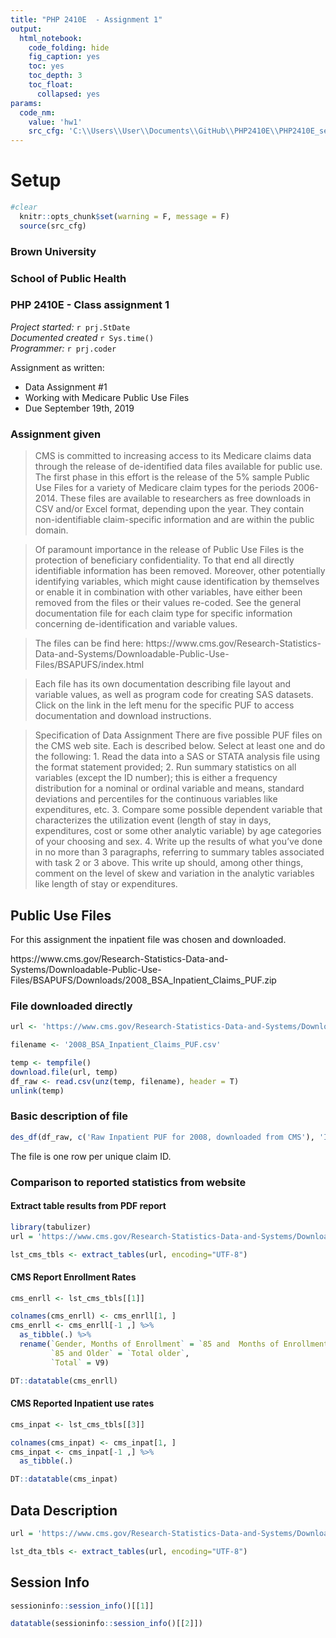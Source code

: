 ```yaml
---
title: "PHP 2410E  - Assignment 1"
output:
  html_notebook:
    code_folding: hide
    fig_caption: yes
    toc: yes
    toc_depth: 3
    toc_float:
      collapsed: yes
params:
  code_nm: 
    value: 'hw1'
    src_cfg: 'C:\\Users\\User\\Documents\\GitHub\\PHP2410E\\PHP2410E_setup.R'
---
```

# Setup
```r
#clear
  knitr::opts_chunk$set(warning = F, message = F)
  source(src_cfg)
```

### Brown University   
### School of Public Health   
### PHP 2410E - Class assignment 1

*Project started:* `r prj.StDate`  
*Documented created* `r Sys.time()`  
*Programmer:* `r prj.coder`  

Assignment as written:  

 * Data Assignment #1
 * Working with Medicare Public Use Files
 * Due September 19th, 2019  
 
### Assignment given  

> CMS is committed to increasing access to its Medicare claims data through the release of de-identified data files available for public use. The first phase in this effort is the release of the 5% sample Public Use Files for a variety of Medicare claim types for the periods 2006-2014. These files are available to researchers as free downloads in CSV and/or Excel format, depending upon the year. They contain non-identifiable claim-specific information and are within the public domain.
 
> Of paramount importance in the release of Public Use Files is the protection of beneficiary confidentiality. To that end all directly identifiable information has been removed. Moreover, other potentially identifying variables, which might cause identification by themselves or enable it in combination with other variables, have either been removed from the files or their values re-coded. See the general documentation file for each claim type for specific information concerning de-identification and variable values. 

> The files can be find here: https://www.cms.gov/Research-Statistics-Data-and-Systems/Downloadable-Public-Use-Files/BSAPUFS/index.html  

> Each file has its own documentation describing file layout and variable values, as well as program code for creating SAS datasets. Click on the link in the left menu for the specific PUF to access documentation and download instructions. 

> Specification of Data Assignment
There are five possible PUF files on the CMS web site.  Each is described below. Select at least one and do the following:
1.	Read the data into a SAS or STATA analysis file using the format statement provided;
2. 	Run summary statistics on all variables (except the ID number); this is either a frequency distribution for a nominal or ordinal variable and means, standard deviations and percentiles for the continuous variables like expenditures, etc.
3.	Compare some possible dependent variable that characterizes the utilization event (length of stay in days, expenditures, cost or some other analytic variable) by age categories of your choosing and sex. 
4.	Write up the results of what you've done in no more than 3 paragraphs, referring to summary tables associated with task 2 or 3 above.  This write up should, among other things, comment on the level of skew and variation in the analytic variables like length of stay or expenditures.

## Public Use Files  

For this assignment the inpatient file was chosen and downloaded.  

https://www.cms.gov/Research-Statistics-Data-and-Systems/Downloadable-Public-Use-Files/BSAPUFS/Downloads/2008_BSA_Inpatient_Claims_PUF.zip

### File downloaded directly  
```r
url <- 'https://www.cms.gov/Research-Statistics-Data-and-Systems/Downloadable-Public-Use-Files/BSAPUFS/Downloads/2008_BSA_Inpatient_Claims_PUF.zip'

filename <- '2008_BSA_Inpatient_Claims_PUF.csv'

temp <- tempfile()
download.file(url, temp)
df_raw <- read.csv(unz(temp, filename), header = T)
unlink(temp)
```

### Basic description of file  
```r
des_df(df_raw, c('Raw Inpatient PUF for 2008, downloaded from CMS'), 'IP_CLM_ID')
```
The file is one row per unique claim ID.  

### Comparison to reported statistics from website  

#### Extract table results from PDF report  
```r
library(tabulizer)
url = 'https://www.cms.gov/Research-Statistics-Data-and-Systems/Downloadable-Public-Use-Files/BSAPUFS/Downloads/2008_Enrollment_and_User_Rates.pdf'

lst_cms_tbls <- extract_tables(url, encoding="UTF-8") 
```

#### CMS Report Enrollment Rates  
```r
cms_enrll <- lst_cms_tbls[[1]] 

colnames(cms_enrll) <- cms_enrll[1, ]
cms_enrll <- cms_enrll[-1 ,] %>%
  as_tibble(.) %>%
  rename(`Gender, Months of Enrollment` = `85 and  Months of Enrollment`,
         `85 and Older` = `Total older`,
         `Total` = V9)

DT::datatable(cms_enrll)
```
#### CMS Reported Inpatient use rates  
```r
cms_inpat <- lst_cms_tbls[[3]] 

colnames(cms_inpat) <- cms_inpat[1, ]
cms_inpat <- cms_inpat[-1 ,] %>%
  as_tibble(.) 

DT::datatable(cms_inpat)
```

## Data Description  

```r
url = 'https://www.cms.gov/Research-Statistics-Data-and-Systems/Downloadable-Public-Use-Files/BSAPUFS/Downloads/2008_BSA_Inpatient_Claims_PUF_DataDic_CB.pdf'

lst_dta_tbls <- extract_tables(url, encoding="UTF-8") 
```

## Session Info  
```r
sessioninfo::session_info()[[1]]
```

```r
datatable(sessioninfo::session_info()[[2]])
```
